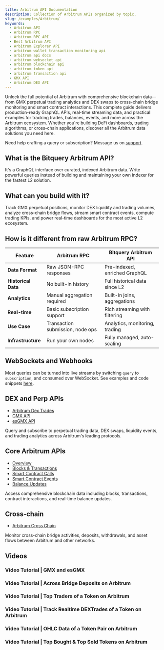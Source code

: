 ```yaml
---
title: Arbitrum API Documentation
description: Collection of Arbitrum APIs organized by topic.
slug: /examples/Arbitrum/
keywords:
  - Arbitrum API
  - Arbitrum RPC
  - Arbitrum RPC API
  - Best Arbitrum API
  - Arbitrum Explorer API
  - arbitrum wallet transaction monitoring api
  - arbitrum api docs
  - arbitrum websocket api
  - arbitrum blockchain api
  - arbitrum token api
  - arbitrum transaction api
  - GMX API
  - Arbitrum DEX API
---
```



Unlock the full potential of Arbitrum with comprehensive blockchain data—from GMX perpetual trading analytics and DEX swaps to cross-chain bridge monitoring and smart contract interactions. This complete guide delivers production-ready GraphQL APIs, real-time streaming data, and practical examples for tracking trades, balances, events, and more across the Arbitrum ecosystem. Whether you're building DeFi dashboards, trading algorithms, or cross-chain applications, discover all the Arbitrum data solutions you need here.

Need help crafting a query or subscription? Message us on [support](https://t.me/Bloxy_info).

## What is the Bitquery Arbitrum API?

It's a GraphQL interface over curated, indexed Arbitrum data. Write powerful queries instead of building and maintaining your own indexer for the fastest L2 solution.

## What can you build with it?

Track GMX perpetual positions, monitor DEX liquidity and trading volumes, analyze cross-chain bridge flows, stream smart contract events, compute trading KPIs, and power real-time dashboards for the most active L2 ecosystem.

## How is it different from raw Arbitrum RPC?

| Feature             | Arbitrum RPC                     | Bitquery Arbitrum API          |
| ------------------- | -------------------------------- | ------------------------------ |
| **Data Format**     | Raw JSON-RPC responses           | Pre-indexed, enriched GraphQL  |
| **Historical Data** | No built-in history              | Full historical data since L2  |
| **Analytics**       | Manual aggregation required      | Built-in joins, aggregations   |
| **Real-time**       | Basic subscription support       | Rich streaming with filtering  |
| **Use Case**        | Transaction submission, node ops | Analytics, monitoring, trading |
| **Infrastructure**  | Run your own nodes               | Fully managed, auto-scaling    |

## WebSockets and Webhooks

Most queries can be turned into live streams by switching `query` to `subscription`, and consumed over WebSocket. See examples and code snippets [here](https://docs.bitquery.io/docs/subscriptions/websockets/).

## DEX and Perp APIs

- [Arbitrum Dex Trades](./DexTrades)
- [GMX API](./gmx-api)
- [esGMX API](./esgmx-api)

Query and subscribe to perpetual trading data, DEX swaps, liquidity events, and trading analytics across Arbitrum's leading protocols.

## Core Arbitrum APIs

- [Overview](./Overview)
- [Blocks & Transactions](./Blocks_Transactions)
- [Smart Contract Calls](./Smart_Contract_Calls)
- [Smart Contract Events](./Smart_Contract_Events)
- [Balance Updates](./Balance_Updates)

Access comprehensive blockchain data including blocks, transactions, contract interactions, and real-time balance updates.

## Cross-chain

- [Arbitrum Cross Chain](./arbitrum-cross-chain)

Monitor cross-chain bridge activities, deposits, withdrawals, and asset flows between Arbitrum and other networks.

## Videos

### Video Tutorial | GMX and esGMX

<VideoPlayer url="https://youtu.be/tEPknPDQgIU" />

### Video Tutorial | Across Bridge Deposits on Arbitrum

<VideoPlayer url="https://www.youtube.com/watch?v=ibI3OXhdxUQ" />

### Video Tutorial | Top Traders of a Token on Arbitrum

<VideoPlayer url="https://www.youtube.com/watch?v=57jDX4Pu1dA" />

### Video Tutorial | Track Realtime DEXTrades of a Token on Arbitrum

<VideoPlayer url="https://www.youtube.com/watch?v=RpfxnBDzqng" />

### Video Tutorial | OHLC Data of a Token Pair on Arbitrum

<VideoPlayer url="https://www.youtube.com/watch?v=nN2hyF0pQKQ" />

### Video Tutorial | Top Bought & Top Sold Tokens on Arbitrum

<VideoPlayer url="https://www.youtube.com/watch?v=AYR8uA1jSQQ" />
